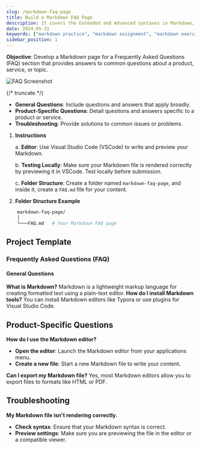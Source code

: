 ```yaml
---
slug: /markdown-faq-page
title: Build a Markdown FAQ Page
description: It covers the Extended and Advanced syntaxes in Markdown, best practices for writing clear and effective technical content, and tips for organizing structuring and formatting your documents. Whether you're new to Markdown or looking to refine your skills, this guide will help you master the essentials and produce professional-quality documentation # custom description
date: 2024-05-31
keywords: ["markdown practice", "markdown assignment", "markdown exercise", "markdown faq", "markdown faq page"]
sidebar_position: 1
---
```


**Objective**: Develop a Markdown page for a Frequently Asked Questions (FAQ) section that provides answers to common questions about a product, service, or topic.

![FAQ Screenshot](https://img.freepik.com/free-vector/faq-concept_23-2148157064.jpg?size=626&ext=jpg)

{/* truncate */}


- **General Questions**: Include questions and answers that apply broadly.
- **Product-Specific Questions**: Detail questions and answers specific to a product or service.
- **Troubleshooting**: Provide solutions to common issues or problems.

1. **Instructions**

    a. **Editor**: Use Visual Studio Code (VSCode) to write and preview your Markdown.

    b. **Testing Locally**: Make sure your Markdown file is rendered correctly by previewing it in VSCode. Test locally before submission.

    c. **Folder Structure**: Create a folder named `markdown-faq-page`, and inside it, create a `FAQ.md` file for your content.

2. **Folder Structure Example**

```bash showLineNumbers{1-3}
    markdown-faq-page/
    │
    └───FAQ.md   # Your Markdown FAQ page
```

## Project Template
### Frequently Asked Questions (FAQ)
#### General Questions

**What is Markdown?**
Markdown is a lightweight markup language for creating formatted text using a plain-text editor.
**How do I install Markdown tools?**
You can install Markdown editors like Typora or use plugins for Visual Studio Code.

## Product-Specific Questions

**How do I use the Markdown editor?**

- **Open the editor**: Launch the Markdown editor from your applications menu.
- **Create a new file**: Start a new Markdown file to write your content.

**Can I export my Markdown file?**
Yes, most Markdown editors allow you to export files to formats like HTML or PDF.

## Troubleshooting

**My Markdown file isn't rendering correctly.**

- **Check syntax**: Ensure that your Markdown syntax is correct.
- **Preview settings**: Make sure you are previewing the file in the editor or a compatible viewer.